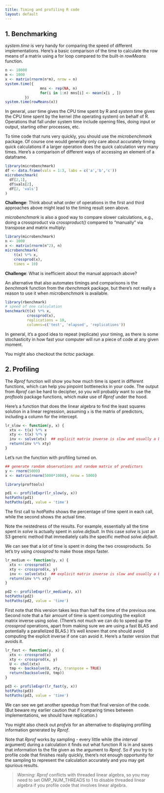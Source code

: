 ```yaml
---
title: Timing and profiling R code
layout: default
---
```



## 1. Benchmarking

*system.time* is very handy for comparing the speed of different
implementations. Here's a basic comparison of the time to calculate the row means of a matrix using a for loop compared to the built-in *rowMeans* function.

```r
n <- 10000
m <- 1000
x <- matrix(rnorm(n*m), nrow = n)
system.time({
                mns <- rep(NA, n)
                for(i in 1:n) mns[i] <- mean(x[i , ])
         })
system.time(rowMeans(x))
```

In general, *user* time gives the CPU time spent by R and *system* time gives the CPU time spent by the kernel (the operating system) on behalf of R. Operations that fall under system time include opening files, doing input or output, starting other processes, etc.

To time code that runs very quickly, you should use the *microbenchmark*
package. Of course one would generally only care about accurately timing quick calculations if a larger operation does the quick calculation very many times. Here's a comparison of different ways of accessing an element of a dataframe.

```r
library(microbenchmark)
df <- data.frame(vals = 1:3, labs = c('a','b','c'))
microbenchmark(
  df[2,1],
  df$vals[2],
  df[2, 'vals']
)
```

**Challenge**: Think about what order of operations in the first and third approaches above might lead to the timing result seen above.

*microbenchmark* is also a good way to compare slower calculations, e.g., doing a crossproduct via *crossproduct()* compared to "manually" via transpose and matrix multiply:

```r
library(microbenchmark)
n <- 1000
x <- matrix(rnorm(n^2), n)
microbenchmark(
    t(x) %*% x,
    crossprod(x),
    times = 10)
```

**Challenge**: What is inefficient about the manual approach above?

An alternative that also automates timings and comparisons is the *benchmark* function from  the *rbenchmark* package, but there's not really a reason to use it when *microbenchmark* is available.

```r
library(rbenchmark)
# speed of one calculation
benchmark(t(x) %*% x,
          crossprod(x),
          replications = 10,
          columns=c('test', 'elapsed', 'replications'))
```

In general, it's a good idea to repeat (replicate) your timing, as there is some stochasticity in how fast your computer will run a piece of code at any given moment.

You might also checkout the *tictoc* package.

## 2. Profiling

The *Rprof* function will show you how much time is spent in
different functions, which can help you pinpoint bottlenecks in your
code.  The output from *Rprof* can be hard to decipher, so you
will probably want to use the *proftools* package functions, which make use of
*Rprof* under the hood.

Here's a function that does the linear algebra to find the least squares solution in a linear regression, assuming `x`
is the matrix of predictors, including a column for the intercept.


```r
lr_slow <- function(y, x) {
  xtx <- t(x) %*% x
  xty <- t(x) %*% y
  inv <- solve(xtx)  ## explicit matrix inverse is slow and usually a bad idea numerically
  return(inv %*% xty)
}
```

Let's run the function with profiling turned on.

```r
## generate random observations and random matrix of predictors
y <- rnorm(5000)
x <- matrix(rnorm(5000*1000), nrow = 5000)

library(proftools)

pd1 <- profileExpr(lr_slow(y, x))
hotPaths(pd1)
hotPaths(pd1, value = 'time')
```

The first call to *hotPaths* shows the percentage of time spent in each call, while the second shows the actual time.

Note the nestedness of the results. For example, essentially all the time spent in *solve* is actually spent in *solve.default*. In this case *solve* is just an S3 generic method that immediately calls the specific method *solve.default*.

We can see that a lot of time is spent in doing the two crossproducts. So let's try using *crossprod* to make those steps faster.


```r
lr_medium <- function(y, x) {
  xtx <- crossprod(x)
  xty <- crossprod(x, y)
  inv <- solve(xtx)  ## explicit matrix inverse is slow and usually a bad idea numerically
  return(inv %*% xty)
}                   

pd2 <- profileExpr(lr_medium(y, x))
hotPaths(pd2)
hotPaths(pd2, value = 'time')
```

First note that this version takes less than half the time of the previous one. Second note that a fair amount of time is spent computing the explicit matrix inverse using *solve*. (There's not much we can do to speed up the *crossprod* operations, apart from making sure we are using a fast BLAS and potentially a parallelized BLAS.) It's well known that one should avoid computing the explicit inverse if one can avoid it. Here's a faster version that avoids it.

```r
lr_fast <- function(y, x) {
  xtx <- crossprod(x)
  xty <- crossprod(x, y)
  U <- chol(xtx)
  tmp <- backsolve(U, xty, transpose = TRUE)
  return(backsolve(U, tmp))
}

pd3 <- profileExpr(lr_fast(y, x))
hotPaths(pd3)
hotPaths(pd3, value = 'time')
```

We can see we get another speedup from that final version of the code. (But beware my earlier caution that if comparing times between implementations, we should have replication.)

You might also check out *profvis* for an alternative to displaying profiling information
generated by *Rprof*.

Note that *Rprof* works by sampling - every little while (the *interval* argument) during a calculation it finds out what function R is in and saves that information to the file given as the argument to *Rprof*. So if you try to profile code that finishes really quickly, there's not enough opportunity for the sampling to represent the calculation accurately and you may get spurious results.

> *Warning*:
> *Rprof* conflicts with threaded linear algebra,
so you may need to set OMP_NUM_THREADS to 1 to disable threaded
linear algebra if you profile code that involves linear algebra. 

